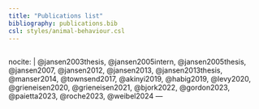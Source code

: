 ---
title: "Publications list"
bibliography: publications.bib
csl: styles/animal-behaviour.csl
---
<!-- At some point be inspired by https://github.com/jhelvy/jhelvy_quarto/blob/main/research.qmd -->
<!-- His page has some super cool ideas -->
---


<!-- This should become a publication list -->
---
nocite: |
   @jansen2003thesis, @jansen2005intern, @jansen2005thesis, @jansen2007, @jansen2012, @jansen2013, @jansen2013thesis, @manser2014, @townsend2017, @akinyi2019, @habig2019,  @levy2020, @grieneisen2020, @grieneisen2021, @bjork2022, @gordon2023, @paietta2023, @roche2023, @weibel2024
---